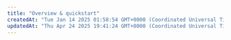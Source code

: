 ```yaml
---
title: "Overview & quickstart"
createdAt: "Tue Jan 14 2025 01:58:54 GMT+0000 (Coordinated Universal Time)"
updatedAt: "Thu Apr 24 2025 19:41:24 GMT+0000 (Coordinated Universal Time)"
---
```


<script type="application/ld+json" dangerouslySetInnerHTML={{
  __html: JSON.stringify({
    "@context": "https://schema.org",
    "@type": "HowTo",
    "name": "How to Get Started with Vast.ai CLI",
    "description": "A quickstart guide to installing and using the Vast.ai Python CLI for managing GPU instances.",
    "step": [
      {
        "@type": "HowToStep",
        "name": "Install the CLI",
        "text": "Install the latest stable PyPI release with: pip install vastai. Alternatively, get the very latest version directly from github with: wget https://raw.githubusercontent.com/vast-ai/vast-python/master/vast.py -O vast; chmod +x vast;"
      },
      {
        "@type": "HowToStep",
        "name": "Set Your API Key",
        "text": "Login to the vast.ai website and get an api-key from https://cloud.vast.ai/cli/. Copy the command under the heading Login / Set API Key and run it. The command will be something like: vastai set api-key xxxxxxxxxxxxxxxxxxxxxxxxxxxxxxxxxxxxxxx. The set api-key command saves your api-key in a hidden file in your home directory. Do not share your api-keys with anyone."
      },
      {
        "@type": "HowToStep",
        "name": "Search for GPU Instances",
        "text": "Use vastai search offers to find machines for rent. You can filter results with parameters like: vastai search offers 'compute_cap >= 800' or vastai search offers 'reliability > 0.99 num_gpus>=4' -o 'num_gpus-'. The search command supports all of the filters and sort options that the website GUI uses."
      },
      {
        "@type": "HowToStep",
        "name": "Create an Instance",
        "text": "Create instances using the create instance command referencing an instance type ID returned from search offers. For example: vastai create instance 2459368 --image vastai/tensorflow --disk 32 --ssh --direct. Once created, the instance must first pull the image if not cached, then boots and transitions to the running state."
      },
      {
        "@type": "HowToStep",
        "name": "Manage Your Instances",
        "text": "Use vastai show instances to view your instances. Use vastai start instance and vastai stop instance to control them. Stop an instance to avoid GPU charges while maintaining storage. Use vastai copy to move data between instances or cloud storage. When done, use vastai destroy instance to avoid ongoing storage charges."
      }
    ]
  })
}} />

We provide a python CLI (open-source) for a convenient interface to the rest API.  You can use the --explain option with any CLI command and it will print out the underlying API calls.

## PyPI Install

You can install the latest stable PyPI release with:

```text Text
pip install vastai
```

## Github

Alternatively you can get the very latest version directly from github:

```text Text
wget https://raw.githubusercontent.com/vast-ai/vast-python/master/vast.py -O vast; chmod +x vast;
```

This repository contains the open source python command line interface for vast.ai.
This CLI has all of the functionality of the vast.ai website GUI and uses the same underlying REST API.
The CLI is self-contained in the single script file `vast.py`.

## Quickstart

In order to authenticate most commands you will need to first login to the vast.ai website and get an api-key. Go to https://cloud.vast.ai/cli/. Copy the command under the heading "Login / Set API Key" and run it. The command will be something like:

`vastai set api-key xxxxxxxxxxxxxxxxxxxxxxxxxxxxxxxxxxxxxxx`

where the `xxxx...` is a unique api-key (a long hexadecimal number).
Note that if the script is named "vast" in this command on the website and your installed script is named "vast.py" you will need to change the name of the script in the command you run.
The `set api-key` command saves your api-key in a hidden file in your home directory.
Do not share your api-keys with anyone as they authenticate commands from your account.
Your default main key allows full access to all commands without limitations, but you can use the CLI to create additional keys with [fine-grained access restrictions](/cli/installation).

## Usage

For the most up to date help, use 'vast.py --help'. You can then get a list of the available commands. Each command also typically has help documentation:

```text Text
vastai --help
```

To see how the API works you can use it to find machines for rent.

```text Text
vastai search offers --help
```

There are many parameters that can be used to filter the results. The search command supports all of the filters and sort options that the website GUI uses.
To find GPU instances with compute capability 8.0 or higher:

```text Text
vastai search offers 'compute_cap >= 800 '
```

To find instances with a reliability score \>= 0.99 and at least 4 gpus, ordering by num of gpus descending:

```text Text
vastai search offers 'reliability > 0.99 num_gpus>=4' -o 'num_gpus-'
```

The output of this command at the time of this writing is

```text Text
ID       CUDA  Num  Model        PCIE_BW  vCPUs     RAM  Storage  $/hr     DLPerf  DLP/$  Nvidia Driver Version  Net_up  Net_down  R      Max_Days  machine_id
1596177  11.4  10x  GTX_1080     5.5      48.0    257.9  4628     2.0000   73.0    36.5   470.63.01              653.3   854.5     99.5   -         638
2459430  11.5   8x  RTX_A5000    9.1      128.0   515.8  3094     4.0000   209.4   52.3   495.46                 1844.2  2669.6    99.7   12.0      4384
2459380  11.4   8x  RTX_3070     6.3      12.0     64.0  710      1.4200   67.2    47.3   470.86                 0.0     0.0       99.8   -         4102
2456624  11.4   8x  RTX_2080_Ti  10.7     32.0    257.9  1653     2.8000   126.4   45.2   470.82.00              14.6    214.2     99.8   28.7      3047
2456622  11.4   8x  RTX_2080_Ti  10.8     32.0    128.9  1651     2.8000   127.1   45.4   470.82.00              14.9    214.7     99.1   28.7      1569
2456600  11.5   8x  RTX_2080_Ti  10.9     48.0    256.6  1704     2.4000   125.5   52.3   495.29.05              169.0   169.8     99.7   25.7      4058
2455617  11.2   8x  RTX_3090     21.7     64.0    515.8  6165     6.4000   261.1   40.8   460.67                 477.6   707.2     99.8   28.7      2980
2454397  11.2   8x  A100_SXM4    22.4     128.0  2064.1  21568    13.2000  300.1   22.7   460.106.00             708.7   1119.8    99.2   -         4762
2405590  11.4   8x  RTX_2080_Ti  11.2     48.0    257.9  1629     3.8000   125.5   33.0   470.82.00              389.4   608.8     100.0  1.8       2776
2364579  11.4   8x  A100_PCIE    18.5     128.0   515.8  4813     14.8000  278.8   18.8   470.74                 472.4   699.0     99.9   28.7      3459
2281839  11.2   8x  Tesla_V100   11.8     72.0    483.1  1171     5.6000   193.6   34.6   460.67                 493.0   697.8     100.0  28.7      2744
2281832  11.2   8x  A100_PCIE    17.7     64.0    515.9  5821     14.8000  276.7   18.7   460.91.03              478.2   655.5     99.9   28.7      2901
2452630  11.4   7x  RTX_3090     6.3      28.0     64.0  61       3.5000   165.5   47.3   470.86                 84.6    84.4      99.3   3.8       4420
2342561  11.4   7x  RTX_3090     6.1      96.0    257.6  1664     4.5500   149.2   32.8   470.82.00              476.9   671.7     99.4   1.7       4202
2237983  11.4   7x  RTX_3090     12.5     32.0    257.6  3228     3.1500   204.5   64.9   470.86                 194.4   183.8     99.1   -         4207
2459511  11.4   6x  RTX_3090     6.2      -       128.8  812      2.8200   150.2   53.2   470.94                 374.4   271.4     99.0   6.7       3129
2448342  11.5   6x  RTX_A6000    12.4     64.0    515.7  6695     3.6000   169.8   47.2   495.29.05              668.6   1082.6    99.6   -         3624
2437565  11.4   6x  RTX_3090     23.0     16.0    128.8  1676     5.4000   196.8   36.5   470.94                 34.1    131.5     99.4   -         4238
2332973  11.2   6x  RTX_3090     11.9     48.0    193.3  1671     3.3000   180.3   54.6   460.84                 582.1   737.6     99.9   25.6      3552
2459459  11.5   4x  RTX_3090     23.1     32.0    257.8  1363     2.0000   131.2   65.6   495.46                 1954.7  2725.8    99.6   12.0      3059
2459428  11.5   4x  RTX_A5000    24.6     64.0    515.8  1547     2.0000   104.9   52.4   495.46                 1844.2  2669.6    99.7   12.0      4384
2459368  11.4   4x  RTX_3090     25.3     48.0     64.2  133      1.3967   130.5   93.4   470.86                 0.0     0.0       99.4   -         4637
2458968  11.6   4x  RTX_3090     11.7     16.0    128.5  752      1.4000   79.8    57.0   510.39.01              797.8   842.7     99.9   4.0       2555
2458878  11.6   4x  RTX_3090     11.6     36.0    128.5  1531     1.4000   81.9    58.5   510.39.01              757.1   807.6     99.9   4.0       3646
2458845  11.6   4x  RTX_3090     3.1      12.0    128.5  369      1.4000   92.4    66.0   510.39.01              725.7   852.2     99.8   4.0       700
2458838  11.6   4x  RTX_3090     5.7      48.0    128.9  624      1.4000   85.3    60.9   510.39.01              574.9   731.7     99.8   4.0       2217
2454395  11.2   4x  A100_SXM4    22.9     64.0   2064.1  10784    6.6000   150.0   22.7   460.106.00             708.7   1119.8    99.2   -         4762
2452632  11.4   4x  RTX_3090     6.3      16.0     64.0  35       2.0000   123.5   61.8   470.86                 84.6    84.4      99.3   3.8       4420
2450275  11.4   4x  RTX_3080_Ti  12.5     32.0    128.7  817      1.8000   128.8   71.6   470.82.00              278.3   350.4     99.7   -         4260
2449210  11.5   4x  RTX_3090     11.2     48.0    128.9  324      2.0000   89.7    44.9   495.29.05              688.3   775.4     99.8   -         2764
2445175  11.4   4x  RTX_3090     11.9     32.0    257.6  1530     2.0000   135.4   67.7   470.86                 868.6   887.1     99.7   25.9      3055
2444916  11.4   4x  RTX_3090     11.9     16.0    128.7  1576     1.4000   131.8   94.2   470.82.00              39.4    402.3     99.9   -         3759
2437188  11.4   4x  Tesla_P100   11.7     24.0     95.2  2945     0.7200   44.8    62.2   470.82.00              10.9    76.2      99.5   0.1       3969
2437179  11.4   4x  Tesla_P100   11.7     32.0    192.1  3070     0.7200   44.8    62.3   470.82.00              11.1    66.0      99.2   0.0       4159
2431606  11.4   4x  RTX_3090     17.9     32.0    110.7  330      1.8400   134.3   73.0   470.82.01              584.6   813.4     99.7   4.4       4079
2419191  11.4   4x  RTX_2080_Ti  6.3      32.0     64.4  837      2.0000   64.7    32.4   470.63.01              40.5    205.9     99.7   -         162
2405589  11.4   4x  RTX_2080_Ti  10.8     24.0    257.9  815      1.9000   62.8    33.0   470.82.00              389.4   608.8     100.0  1.8       2776
2392087  11.4   4x  RTX_A6000    10.8     32.0    515.9  1247     1.8000   64.5    35.8   470.94                 669.9   705.4     99.1   10.9      4782
2377227  11.2   4x  RTX_3090     6.3      24.0     64.3  1638     2.0000   128.3   64.1   460.32.03              37.8    145.0     99.7   3.0       2672
2349173  11.4   4x  RTX_3090     23.2     48.0    128.7  1475     2.0000   107.4   53.7   470.86                 33.2    84.2      99.8   47.3      3949
2338635  11.4   4x  RTX_3090     23.0     32.0    128.5  3151     1.6000   108.8   68.0   470.86                 33.8    86.4      99.6   47.4      3948
2303959  11.2   4x  RTX_3090     11.7     28.0    128.8  791      2.1200   131.3   61.9   460.32.03              519.7   570.7     99.5   -         3042
2281830  11.2   4x  A100_PCIE    18.1     32.0    515.9  2910     7.4000   143.6   19.4   460.91.03              478.2   655.5     99.9   28.7      2901
2193726  11.4   4x  RTX_3090     12.4     32.0    128.8  1646     3.6000   153.9   42.8   470.82.01              33.3    137.5     99.5   -         3434
1737692  11.2   4x  RTX_3070     6.3      28.0    128.5  656      2.8000   37.5    13.4   460.91.03              452.6   703.2     99.6   -         3510
```

### Launching Instances

```text Text
vastai create instance --help
```

You create instances using the create instance command referencing an instance type ID returned from search offers.
So to create an ssh direct instance of type 2459368 (using the ID returned from the search above for 4x 3090 on machine 4637) with the vastai/tensorflow image and 32 GB of disk storage:

```text Text
vastai create instance 2459368 --image vastai/tensorflow --disk 32 --ssh --direct
```

Once an instance is created, it then must first pull the image if it is not cached.  After the image is loaded the instance boots and transititons to the running state.
You are charged for the resources you reserve.  As storage is reserved at creation, storage charges begin when the instance is created and end only when it is destroyed.
GPU charges begin when the instance transitions to the running state, and end when it is stopped or destroyed.

### Get Instance Info

```text Text
vastai show instance --help
vastai show instances --help
```

### Starting Stopping

```text Text
vastai start instance --help
vastai stop  instance --help
```

You can stop an instance to avoid GPU charges, converting it into a storage unit - storage is usually very cheap compared to GPU.
Starting an existing instance takes only a second or less whereas creating a new instance can take much longer (to pull a large docker image), so maintaining a pool of stopped instances is useful for many applications.

You can [call stop/destroy instance from inside](/documentation/instances/docker-execution-environment) the instance using a special autogenerated instance apikey, to avoid exposing your main apikey.

### Copy Data

```text Text
vastai copy --help
vastai cloud copy --help
```

You can copy data from a stopped instance to a running instance, to/from cloud storage, or to/from another machine.

### Destroy Instances

```text Text
vastai destroy instance --help
vastai destroy instances --help
```

Once you are done with an instance make sure to destroy it to avoid ongoing storage charges.